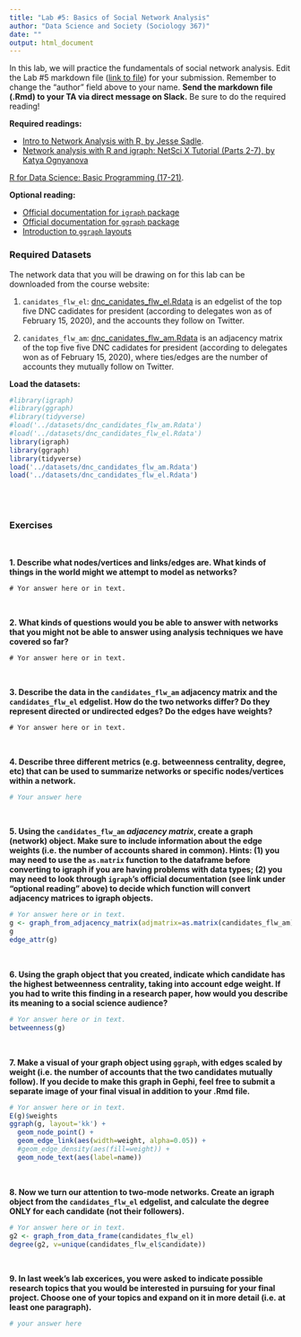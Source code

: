 ```yaml
---
title: "Lab #5: Basics of Social Network Analysis"
author: "Data Science and Society (Sociology 367)"
date: ""
output: html_document
---
```



In this lab, we will practice the fundamentals of social network analysis. Edit the Lab #5 markdown file ([link to file](https://github.com/dssoc/dssoc.github.io/raw/master/assignments/Lab_5.Rmd)) for your submission. Remember to change the "author" field above to your name. **Send the markdown file (.Rmd) to your TA via direct message on Slack.** Be sure to do the required reading!

**Required readings:** 

* [Intro to Network Analysis with R, by Jesse Sadle](https://www.jessesadler.com/post/network-analysis-with-r/). 
* [Network analysis with R and igraph: NetSci X Tutorial (Parts 2-7), by 
Katya Ognyanova](https://kateto.net/networks-r-igraph)

[R for Data Science: Basic Programming (17-21)](https://r4ds.had.co.nz/program-intro.html).

**Optional reading:** 

* [Official documentation for `igraph` package](https://igraph.org/r/doc/)
* [Official documentation for `ggraph` package](https://cran.r-project.org/web/packages/ggraph/ggraph.pdf)
* [Introduction to `ggraph` layouts](https://www.data-imaginist.com/2017/ggraph-introduction-layouts/)


### Required Datasets

The network data that you will be drawing on for this lab can be downloaded from the course website: 

(1) `canidates_flw_el`: [dnc_canidates_flw_el.Rdata](https://github.com/dssoc/dssoc.github.io/raw/master/datasets/dnc_candidates_flw_el.Rdata) is an edgelist of the top five DNC cadidates for president (according to delegates won as of February 15, 2020), and the accounts they follow on Twitter.

(2) `canidates_flw_am`: [dnc_canidates_flw_am.Rdata](https://github.com/dssoc/dssoc.github.io/raw/master/datasets/dnc_candidates_flw_am.Rdata) is an adjacency matrix of the top five five DNC cadidates for president (according to delegates won as of February 15, 2020), where ties/edges are the number of accounts they mutually follow on Twitter.  


**Load the datasets:**
```r
#library(igraph)
#library(ggraph)
#library(tidyverse)
#load('../datasets/dnc_candidates_flw_am.Rdata')
#load('../datasets/dnc_candidates_flw_el.Rdata')
library(igraph)
library(ggraph)
library(tidyverse)
load('../datasets/dnc_candidates_flw_am.Rdata')
load('../datasets/dnc_candidates_flw_el.Rdata')
```
<br/><br/>

### Exercises
<br/>

**1. Describe what nodes/vertices and links/edges are. What kinds of things in the world might we attempt to model as networks?**

```
# Yor answer here or in text.
```
<br/>

**2. What kinds of questions would you be able to answer with networks that you might not be able to answer using analysis techniques we have covered so far?**
```
# Yor answer here or in text.
```
<br/>

**3. Describe the data in the `candidates_flw_am` adjacency matrix and the `candidates_flw_el` edgelist. How do the two networks differ? Do they represent directed or undirected edges? Do the edges have weights?**
```
# Yor answer here or in text.
```
<br/>

**4. Describe three different metrics (e.g. betweenness centrality, degree, etc) that can be used to summarize networks or specific nodes/vertices within a network.**
```r
# Your answer here
```
<br/>


**5. Using the `candidates_flw_am` *adjacency matrix*, create a graph (network) object. Make sure to include information about the edge weights (i.e. the number of accounts shared in common). Hints: (1) you may need to use the `as.matrix` function to the dataframe before converting to igraph if you are having problems with data types; (2) you may need to look through `igraph`'s official documentation (see link under "optional reading" above) to decide which function will convert adjacency matrices to igraph objects.**
```r
# Yor answer here or in text.
g <- graph_from_adjacency_matrix(adjmatrix=as.matrix(candidates_flw_am), weighted=TRUE, mode='undirected')
g
edge_attr(g)
```
<br/>


**6. Using the graph object that you created, indicate which candidate has the highest betweenness centrality, taking into account edge weight. If you had to write this finding in a research paper, how would you describe its meaning to a social science audience?**
```r
# Yor answer here or in text.
betweenness(g)
```
<br/>


**7. Make a visual of your graph object using `ggraph`, with edges scaled by weight (i.e. the number of accounts that the two candidates mutually follow). If you decide to make this graph in Gephi, feel free to submit a separate image of your final visual in addition to your .Rmd file.**
```r
# Yor answer here or in text.
E(g)$weights
ggraph(g, layout='kk') + 
  geom_node_point() + 
  geom_edge_link(aes(width=weight, alpha=0.05)) +
  #geom_edge_density(aes(fill=weight)) + 
  geom_node_text(aes(label=name))
```
<br/>

**8. Now we turn our attention to two-mode networks. Create an igraph object from the `candidates_flw_el` edgelist, and calculate the degree ONLY for each candidate (not their followers).**
```r
# Yor answer here or in text.
g2 <- graph_from_data_frame(candidates_flw_el)
degree(g2, v=unique(candidates_flw_el$candidate))
```
<br/>


**9. In last week's lab excerices, you were asked to indicate possible research topics that you would be interested in pursuing for your final project. Choose one of your topics and expand on it in more detail (i.e. at least one paragraph).**
```r
# your answer here
```



